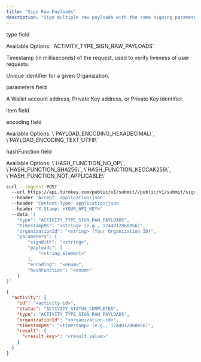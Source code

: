 ```yaml
---
title: "Sign Raw Payloads"
description: "Sign multiple raw payloads with the same signing parameters"
---
```



<Authorizations />

<H3Bordered text="Body" />

<ParamField body="type" type="enum<string>" required={true}><p>type field</p><p>Available Options: \`ACTIVITY_TYPE_SIGN_RAW_PAYLOADS\`</p></ParamField>
<ParamField body="timestampMs" type="string" required={true}><p>Timestamp (in milliseconds) of the request, used to verify liveness of user requests.</p></ParamField>
<ParamField body="organizationId" type="string" required={true}><p>Unique identifier for a given Organization.</p></ParamField>
<ParamField body="parameters" type="object" required={true}>
  <p>parameters field</p>
  <Expandable title="parameters details">
    <NestedParam parentKey="parameters" childKey="signWith" type="string" required={true}><p>A Wallet account address, Private Key address, or Private Key identifier.</p></NestedParam>
    <NestedParam parentKey="parameters" childKey="payloads" type="array" required={true}>
      <Expandable title="payloads details">
        <NestedParam parentKey="parameters.payloads" childKey="item" type="string" required={true}><p>item field</p></NestedParam>
      </Expandable>
    </NestedParam>
    <NestedParam parentKey="parameters" childKey="encoding" type="enum<string>" required={true}><p>encoding field</p><p>Available Options: \`PAYLOAD_ENCODING_HEXADECIMAL\`, \`PAYLOAD_ENCODING_TEXT_UTF8\`</p></NestedParam>
    <NestedParam parentKey="parameters" childKey="hashFunction" type="enum<string>" required={true}><p>hashFunction field</p><p>Available Options: \`HASH_FUNCTION_NO_OP\`, \`HASH_FUNCTION_SHA256\`, \`HASH_FUNCTION_KECCAK256\`, \`HASH_FUNCTION_NOT_APPLICABLE\`</p></NestedParam>
  </Expandable>
</ParamField>

<RequestExample>

```bash cURL
curl --request POST 
  --url https://api.turnkey.com/public/v1/submit//public/v1/submit/sign_raw_payloads 
  --header 'Accept: application/json' 
  --header 'Content-Type: application/json' 
  --header "X-Stamp: <YOUR_API_KEY>" 
  --data '{
    "type": "ACTIVITY_TYPE_SIGN_RAW_PAYLOADS",
    "timestampMs": "<string> (e.g., 1744912860856)",
    "organizationId": "<string> (Your Organization ID)",
    "parameters": {
        "signWith": "<string>",
        "payloads": [
            "<string_element>"
        ],
        "encoding": "<enum>",
        "hashFunction": "<enum>"
    }
}'
```

</RequestExample>

<ResponseExample>

```json 200
{
  "activity": {
    "id": "<activity-id>",
    "status": "ACTIVITY_STATUS_COMPLETED",
    "type": "ACTIVITY_TYPE_SIGN_RAW_PAYLOADS",
    "organizationId": "<organization-id>",
    "timestampMs": "<timestamp> (e.g., 1744912860856)",
    "result": {
      "<result_key>": "<result_value>"
    }
  }
}
```

</ResponseExample>
